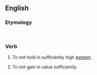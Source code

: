 ==English==

===Etymology===
{{prefix|under|appreciate}}.

===Verb===
{{en-verb|underappreciat|es}}
# {{transitive}} To not hold in sufficiently high [[esteem]].
# {{intransitive}} To not gain in value sufficiently.